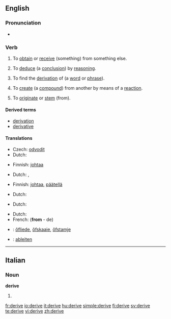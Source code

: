 ==English==

===Pronunciation===
*{{audio|en-us-derive.ogg|Audio (US)}}

===Verb===
{{en-verb|deriv|ing}}
{{rfex}}

# {{context|transitive}} To [[obtain]] or [[receive]] (something) from something else.
# {{context|transitive|logic}} To [[deduce]] (a [[conclusion]]) by [[reasoning]].
# {{context|transitive|linguistics}} To find the [[derivation]] of (a [[word]] or [[phrase]]).
# {{context|transitive|chemistry}} To [[create]] (a [[compound]]) from another by means of a [[reaction]].
# {{context|intransitive}} To [[originate]] or [[stem]] (from).

====Derived terms====
* [[derivation]]
* [[derivative]]

====Translations====
{{trans-top|obtain (something) from something else}}
*Czech: [[odvodit]]
*Dutch: {{t+|nl|afleiden}}
{{trans-mid}}
*Finnish: [[johtaa]]
{{trans-bottom}}

{{trans-top|deduce (a conclusion) by reasoning}}
*Dutch: {{t+|nl|afleiden}}, {{t|nl|deduceren}}
{{trans-mid}}
*Finnish: [[johtaa]], [[päätellä]]
{{trans-bottom}}

{{trans-top|find the derivation of (a word or phrase)}}
*Dutch: {{t+|nl|afleiden}}
{{trans-mid}}
{{trans-bottom}}

{{trans-top|create (a compound) from another by means of a reaction}}
*Dutch: {{t+|nl|afleiden}}
{{trans-mid}}
{{trans-bottom}}

{{trans-top|originate (from)}}
*Dutch: {{t-|nl|ontstaan}}
*French: {{t|fr|dériver}} ('''from''' - de)
{{trans-mid}}
{{trans-bottom}}
{{checktrans-top}}
*{{ttbc|Frisian}}: [[ôfliede]], [[ôfskaaie]], [[ôfstamje]]
*{{ttbc|German}}: [[ableiten]]
{{trans-bottom}}

----

==Italian==

===Noun===
'''derive''' {{f}} {{plural}}

# {{plural of|deriva|lang=Italian}}

[[fr:derive]]
[[io:derive]]
[[it:derive]]
[[hu:derive]]
[[simple:derive]]
[[fi:derive]]
[[sv:derive]]
[[te:derive]]
[[vi:derive]]
[[zh:derive]]